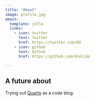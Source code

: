 ```yaml
---
title: "About"
image: profile.jpg
about:
  template: jolla
  links:
    - icon: twitter
      text: Twitter
      href: https://twitter.com/KO
    - icon: github
      text: Github
      href: https://github.com/khalido

---
```


## A future about

Trying out [Quarto](https://quarto.org/) as a code blog.